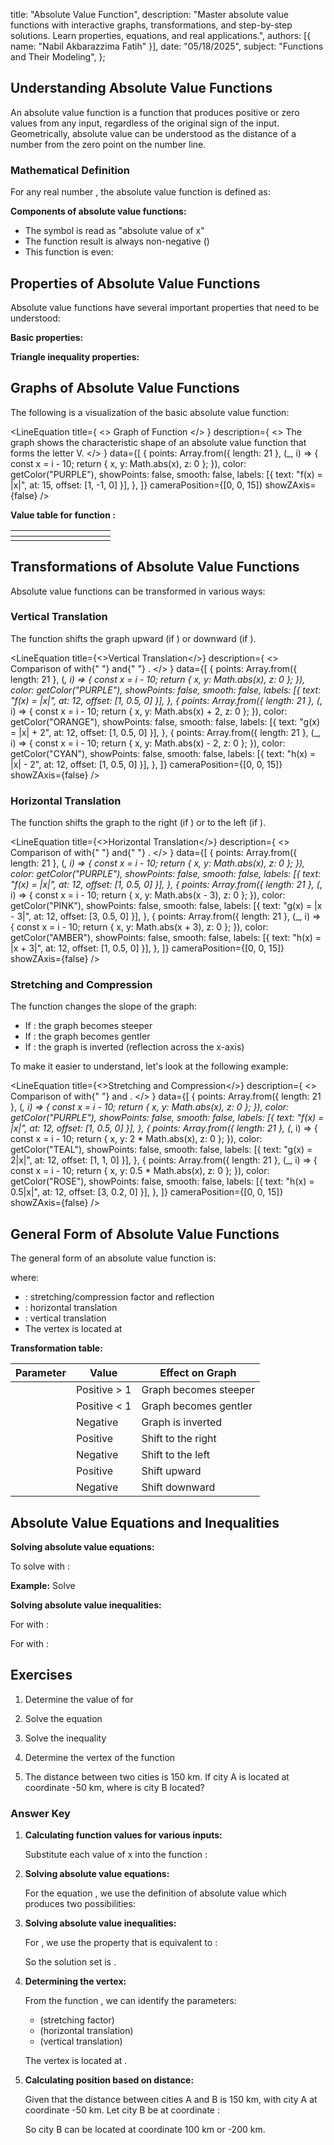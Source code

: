 
  title: "Absolute Value Function",
  description: "Master absolute value functions with interactive graphs, transformations, and step-by-step solutions. Learn properties, equations, and real applications.",
  authors: [{ name: "Nabil Akbarazzima Fatih" }],
  date: "05/18/2025",
  subject: "Functions and Their Modeling",
};

## Understanding Absolute Value Functions

An absolute value function is a function that produces positive or zero values from any input, regardless of the original sign of the input. Geometrically, absolute value can be understood as the distance of a number from the zero point on the number line.

### Mathematical Definition

For any real number <InlineMath math="x" />, the absolute value function is defined as:

<BlockMath math="f(x) = |x| = \begin{cases} x, & \text{if } x \geq 0 \\ -x, & \text{if } x < 0 \end{cases}" />

**Components of absolute value functions:**

- The symbol <InlineMath math="|x|" /> is read as "absolute value of x"
- The function result is always non-negative (<InlineMath math="|x| \geq 0" />)
- This function is even: <InlineMath math="|-x| = |x|" />

## Properties of Absolute Value Functions

Absolute value functions have several important properties that need to be understood:

**Basic properties:**

<div className="flex flex-col gap-4">
  <BlockMath math="|x| \geq 0 \text{ for all } x \in \mathbb{R}" />
  <BlockMath math="|-x| = |x|" />
  <BlockMath math="|x|^2 = x^2" />
  <BlockMath math="|xy| = |x| \cdot |y|" />
  <BlockMath math="\left|\frac{x}{y}\right| = \frac{|x|}{|y|}, \text{ with } y \neq 0" />
</div>

**Triangle inequality properties:**

<div className="flex flex-col gap-4">
  <BlockMath math="|x + y| \leq |x| + |y|" />
  <BlockMath math="||x| - |y|| \leq |x - y|" />
</div>

## Graphs of Absolute Value Functions

The following is a visualization of the basic absolute value function:

<LineEquation
  title={
    <>
      Graph of Function <InlineMath math="f(x) = |x|" />
    </>
  }
  description={
    <>
      The graph shows the characteristic shape of an absolute value function
      that forms the letter V.
    </>
  }
  data={[
    {
      points: Array.from({ length: 21 }, (_, i) => {
        const x = i - 10;
        return { x, y: Math.abs(x), z: 0 };
      }),
      color: getColor("PURPLE"),
      showPoints: false,
      smooth: false,
      labels: [{ text: "f(x) = |x|", at: 15, offset: [1, -1, 0] }],
    },
  ]}
  cameraPosition={[0, 0, 15]}
  showZAxis={false}
/>

**Value table for function <InlineMath math="f(x) = |x|" />:**

| <InlineMath math="x" /> | <InlineMath math="-4" /> | <InlineMath math="-3" /> | <InlineMath math="-2" /> | <InlineMath math="-1" /> | <InlineMath math="0" /> | <InlineMath math="1" /> | <InlineMath math="2" /> | <InlineMath math="3" /> | <InlineMath math="4" /> |
| ---------------------- | ---------------------- | ---------------------- | ---------------------- | ---------------------- | ---------------------- | ---------------------- | ---------------------- | ---------------------- | ---------------------- |
| <InlineMath math="f(x) = x " /> | <InlineMath math="x" /> | <InlineMath math="x" /> | <InlineMath math="x" /> | <InlineMath math="x" /> | <InlineMath math="x" /> | <InlineMath math="x" /> | <InlineMath math="x" /> | <InlineMath math="x" /> | <InlineMath math="x" /> |

## Transformations of Absolute Value Functions

Absolute value functions can be transformed in various ways:

### Vertical Translation

The function <InlineMath math="f(x) = |x| + k" /> shifts the graph upward (if <InlineMath math="k > 0" />) or downward (if <InlineMath math="k < 0" />).

<LineEquation
  title={<>Vertical Translation</>}
  description={
    <>
      Comparison of <InlineMath math="f(x) = |x|" /> with{" "}
      <InlineMath math="g(x) = |x| + 2" /> and{" "}
      <InlineMath math="h(x) = |x| - 2" />.
    </>
  }
  data={[
    {
      points: Array.from({ length: 21 }, (_, i) => {
        const x = i - 10;
        return { x, y: Math.abs(x), z: 0 };
      }),
      color: getColor("PURPLE"),
      showPoints: false,
      smooth: false,
      labels: [{ text: "f(x) = |x|", at: 12, offset: [1, 0.5, 0] }],
    },
    {
      points: Array.from({ length: 21 }, (_, i) => {
        const x = i - 10;
        return { x, y: Math.abs(x) + 2, z: 0 };
      }),
      color: getColor("ORANGE"),
      showPoints: false,
      smooth: false,
      labels: [{ text: "g(x) = |x| + 2", at: 12, offset: [1, 0.5, 0] }],
    },
    {
      points: Array.from({ length: 21 }, (_, i) => {
        const x = i - 10;
        return { x, y: Math.abs(x) - 2, z: 0 };
      }),
      color: getColor("CYAN"),
      showPoints: false,
      smooth: false,
      labels: [{ text: "h(x) = |x| - 2", at: 12, offset: [1, 0.5, 0] }],
    },
  ]}
  cameraPosition={[0, 0, 15]}
  showZAxis={false}
/>

### Horizontal Translation

The function <InlineMath math="f(x) = |x - h|" /> shifts the graph to the right (if <InlineMath math="h > 0" />) or to the left (if <InlineMath math="h < 0" />).

<LineEquation
  title={<>Horizontal Translation</>}
  description={
    <>
      Comparison of <InlineMath math="f(x) = |x|" /> with{" "}
      <InlineMath math="g(x) = |x - 3|" /> and{" "}
      <InlineMath math="h(x) = |x + 3|" />.
    </>
  }
  data={[
    {
      points: Array.from({ length: 21 }, (_, i) => {
        const x = i - 10;
        return { x, y: Math.abs(x), z: 0 };
      }),
      color: getColor("PURPLE"),
      showPoints: false,
      smooth: false,
      labels: [{ text: "f(x) = |x|", at: 12, offset: [1, 0.5, 0] }],
    },
    {
      points: Array.from({ length: 21 }, (_, i) => {
        const x = i - 10;
        return { x, y: Math.abs(x - 3), z: 0 };
      }),
      color: getColor("PINK"),
      showPoints: false,
      smooth: false,
      labels: [{ text: "g(x) = |x - 3|", at: 12, offset: [3, 0.5, 0] }],
    },
    {
      points: Array.from({ length: 21 }, (_, i) => {
        const x = i - 10;
        return { x, y: Math.abs(x + 3), z: 0 };
      }),
      color: getColor("AMBER"),
      showPoints: false,
      smooth: false,
      labels: [{ text: "h(x) = |x + 3|", at: 12, offset: [1, 0.5, 0] }],
    },
  ]}
  cameraPosition={[0, 0, 15]}
  showZAxis={false}
/>

### Stretching and Compression

The function <InlineMath math="f(x) = a|x|" /> changes the slope of the graph:

- If <InlineMath math="a > 1" />: the graph becomes steeper
- If <InlineMath math="0 < a < 1" />: the graph becomes gentler
- If <InlineMath math="a < 0" />: the graph is inverted (reflection across the x-axis)

To make it easier to understand, let's look at the following example:

<LineEquation
  title={<>Stretching and Compression</>}
  description={
    <>
      Comparison of <InlineMath math="f(x) = |x|" /> with{" "}
      <InlineMath math="g(x) = 2|x|" /> and <InlineMath math="h(x) = 0.5|x|" />.
    </>
  }
  data={[
    {
      points: Array.from({ length: 21 }, (_, i) => {
        const x = i - 10;
        return { x, y: Math.abs(x), z: 0 };
      }),
      color: getColor("PURPLE"),
      showPoints: false,
      smooth: false,
      labels: [{ text: "f(x) = |x|", at: 12, offset: [1, 0.5, 0] }],
    },
    {
      points: Array.from({ length: 21 }, (_, i) => {
        const x = i - 10;
        return { x, y: 2 * Math.abs(x), z: 0 };
      }),
      color: getColor("TEAL"),
      showPoints: false,
      smooth: false,
      labels: [{ text: "g(x) = 2|x|", at: 12, offset: [1, 1, 0] }],
    },
    {
      points: Array.from({ length: 21 }, (_, i) => {
        const x = i - 10;
        return { x, y: 0.5 * Math.abs(x), z: 0 };
      }),
      color: getColor("ROSE"),
      showPoints: false,
      smooth: false,
      labels: [{ text: "h(x) = 0.5|x|", at: 12, offset: [3, 0.2, 0] }],
    },
  ]}
  cameraPosition={[0, 0, 15]}
  showZAxis={false}
/>

## General Form of Absolute Value Functions

The general form of an absolute value function is:

<BlockMath math="f(x) = a|x - h| + k" />

where:

- <InlineMath math="a" />: stretching/compression factor and reflection
- <InlineMath math="h" />: horizontal translation
- <InlineMath math="k" />: vertical translation
- The vertex is located at <InlineMath math="(h, k)" />

**Transformation table:**

| Parameter                       | Value        | Effect on Graph       |
| ------------------------------- | ------------ | --------------------- |
| <InlineMath math="a > 1" />     | Positive > 1 | Graph becomes steeper |
| <InlineMath math="0 < a < 1" /> | Positive < 1 | Graph becomes gentler |
| <InlineMath math="a < 0" />     | Negative     | Graph is inverted     |
| <InlineMath math="h > 0" />     | Positive     | Shift to the right    |
| <InlineMath math="h < 0" />     | Negative     | Shift to the left     |
| <InlineMath math="k > 0" />     | Positive     | Shift upward          |
| <InlineMath math="k < 0" />     | Negative     | Shift downward        |

## Absolute Value Equations and Inequalities

**Solving absolute value equations:**

To solve <InlineMath math="|x| = a" /> with <InlineMath math="a \geq 0" />:

<div className="flex flex-col gap-4">
  <BlockMath math="|x| = a \Rightarrow x = a \text{ or } x = -a" />
</div>

**Example:** Solve <InlineMath math="|x - 3| = 5" />

<div className="flex flex-col gap-4">
  <BlockMath math="|x - 3| = 5" />
  <BlockMath math="x - 3 = 5 \text{ or } x - 3 = -5" />
  <BlockMath math="x = 8 \text{ or } x = -2" />
</div>

**Solving absolute value inequalities:**

For <InlineMath math="|x| < a" /> with <InlineMath math="a > 0" />:

<BlockMath math="|x| < a \Rightarrow -a < x < a" />

For <InlineMath math="|x| > a" /> with <InlineMath math="a > 0" />:

<BlockMath math="|x| > a \Rightarrow x < -a \text{ or } x > a" />

## Exercises

1. Determine the value of <InlineMath math="f(x) = |2x - 6|" /> for <InlineMath math="x = -1, 0, 3, 5" />

2. Solve the equation <InlineMath math="|3x + 1| = 7" />

3. Solve the inequality <InlineMath math="|x - 2| < 4" />

4. Determine the vertex of the function <InlineMath math="f(x) = 2|x - 3| + 1" />

5. The distance between two cities is 150 km. If city A is located at coordinate -50 km, where is city B located?

### Answer Key

1. **Calculating function values for various inputs:**

   Substitute each value of x into the function <InlineMath math="f(x) = |2x - 6|" />:

   <div className="flex flex-col gap-4">
     <BlockMath math="f(-1) = |2(-1) - 6| = |-2 - 6| = |-8| = 8" />
     <BlockMath math="f(0) = |2(0) - 6| = |0 - 6| = |-6| = 6" />
     <BlockMath math="f(3) = |2(3) - 6| = |6 - 6| = |0| = 0" />
     <BlockMath math="f(5) = |2(5) - 6| = |10 - 6| = |4| = 4" />
   </div>

2. **Solving absolute value equations:**

   For the equation <InlineMath math="|3x + 1| = 7" />, we use the definition of absolute value which produces two possibilities:

   <div className="flex flex-col gap-4">
     <BlockMath math="3x + 1 = 7 \quad \text{or} \quad 3x + 1 = -7" />
     <BlockMath math="3x = 6 \quad \text{or} \quad 3x = -8" />
     <BlockMath math="x = 2 \quad \text{or} \quad x = -\frac{8}{3}" />
   </div>

3. **Solving absolute value inequalities:**

   For <InlineMath math="|x - 2| < 4" />, we use the property that <InlineMath math="|a| < b" /> is equivalent to <InlineMath math="-b < a < b" />:

   <div className="flex flex-col gap-4">
     <BlockMath math="-4 < x - 2 < 4" />
     <BlockMath math="-4 + 2 < x < 4 + 2" />
     <BlockMath math="-2 < x < 6" />
   </div>

   So the solution set is <InlineMath math="x \in (-2, 6)" />.

4. **Determining the vertex:**

   From the function <InlineMath math="f(x) = 2|x - 3| + 1" />, we can identify the parameters:

   - <InlineMath math="a = 2" /> (stretching factor)
   - <InlineMath math="h = 3" /> (horizontal translation)
   - <InlineMath math="k = 1" /> (vertical translation)

   The vertex is located at <InlineMath math="(h, k) = (3, 1)" />.

5. **Calculating position based on distance:**

   Given that the distance between cities A and B is 150 km, with city A at coordinate -50 km. Let city B be at coordinate <InlineMath math="x_B" />:

   <div className="flex flex-col gap-4">
     <BlockMath math="|-50 - x_B| = 150" />
     <BlockMath math="-50 - x_B = 150 \quad \text{or} \quad -50 - x_B = -150" />
     <BlockMath math="x_B = -50 - 150 = -200 \quad \text{or} \quad x_B = -50 + 150 = 100" />
   </div>

   So city B can be located at coordinate 100 km or -200 km.
